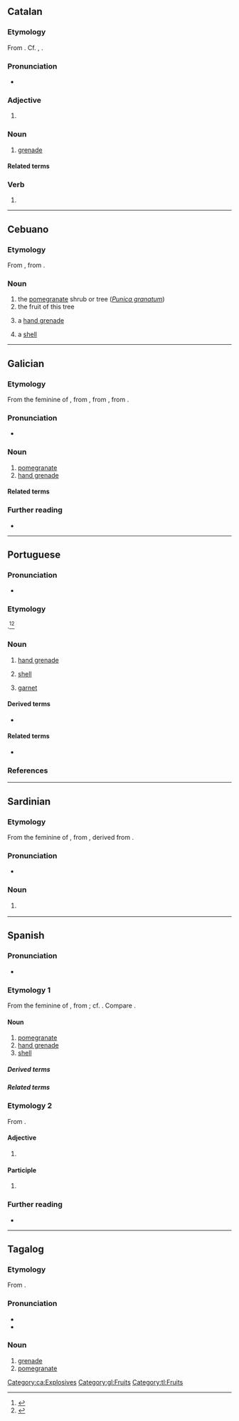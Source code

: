 {{also|Granada}}
==Catalan==

===Etymology===
From {{m|ca|granar}}. Cf. {{cog|es|granada}}, {{cog|fr|grenade}}.

===Pronunciation===
* {{ca-IPA}}

===Adjective===
{{head|ca|adjective form}}

# {{adj form of|ca|granat||f|s}}

===Noun===
{{ca-noun|f}}

# [[grenade]] {{gloss|small explosive device}}

====Related terms====
{{rel2|ca|granader|granat}}

===Verb===
{{head|ca|past participle|g=f-s}}

# {{ca-verb form of|g=f|m=ptc|t=past|granar}}

[[Category:ca:Explosives]]

----

==Cebuano==

===Etymology===
From {{der|ceb|es|granada}}, from {{der|ceb|la|([[mālum]]) [[granātum]]|lit=apple with many seeds}}.

===Noun===
{{head|ceb|noun}}

# the [[pomegranate]] shrub or tree (''[[Punica granatum]]'')
# the fruit of this tree
# {{lb|ceb|military}} a [[hand grenade]]
# {{lb|ceb|weaponry}} a [[shell]]

{{topics|ceb|Explosives|Fruits|Trees|Myrtales order plants}}

----

==Galician==

===Etymology===
From the feminine of {{inh|gl|la|grānātum|t=pomegranate}}, from {{m|la|grānātus|t=having many seeds}}, from {{m|la|grānum|t=seed, grain}}, from {{der|gl|ine-pro|*ǵr̥h₂nóm|t=grain}}.

===Pronunciation===
{{rfp|gl}}
* {{hyph|gl|gra|na|da}}

===Noun===
{{gl-noun|f}}

# [[pomegranate]] {{gloss|fruit}}
# [[hand grenade]]

====Related terms====
{{rel2|gl|granado|milgranda}}

===Further reading===
* {{R:gl:DRAG}}

[[Category:gl:Fruits]]

----

==Portuguese==

===Pronunciation===
{{pt-IPA}}
* {{hyph|pt|gra|na|da}}

===Etymology===
{{bor+|pt|fr|grenade}}.<ref>{{R:pt:Infopédia}}</ref><ref>{{R:pt:Priberam}}</ref>

===Noun===
{{pt-noun|f}}

# [[hand grenade]] {{gloss|small explosive device}}
#: {{syn|pt|granada de mão}}
# [[shell]] {{q|artillery}}
# {{lb|pt|mineralogy}} [[garnet]] {{gloss|mineral group}}
#: {{syn|pt|granate}}

====Derived terms====
* {{l|pt|granadeiro}}

====Related terms====
* {{l|pt|milgrada}}

===References===
<references/>

{{topics|pt|Explosives|Minerals}}

----

==Sardinian==

===Etymology===
From the feminine of {{inh|sc|la|grānātum|t=pomegranate}}, from {{m|la|grānātus|t=having many seeds}}, derived from {{m|la|grānum|t=seed, grain}}.

===Pronunciation===
* {{IPA|sc|/ɡraˈnada/|[ɡɾä.ˈnäː.ð̞ä]}}

===Noun===
{{sc-noun|f|granadas}}

# {{l|en|pomegranate}} {{gloss|fruit}}

{{C|sc|Fruits}}

{{c|sc|Foods}}

----

==Spanish==

===Pronunciation===
{{es-IPA}}
* {{hyph|es|gra|na|da}}

===Etymology 1===
From the feminine of {{m|es|granado}}, from {{der|es|la|([[mālum]]) [[granātum]]|lit=apple with many seeds}}; cf. {{m|es|granado}}. Compare {{cog|it|melagranata}}.

====Noun====
{{es-noun|f}}

# [[pomegranate]] {{gloss|fruit}}
# [[hand grenade]]
# [[shell]] {{gloss|artillery}}

=====Derived terms=====
{{col4|es
|granada aturdidora
|granada de mano
|granadero
|lanzagranadas
}}

=====Related terms=====
{{rel3
|es|granado
|granar
|grano
}}

===Etymology 2===
From {{der|es|la|granātum}}.

====Adjective====
{{head|es|adjective form|g=f-s}}

# {{adj form of|es|granado||f|s}}

====Participle====
{{head|es|past participle form}}

# {{es-verb form of|granar}}

===Further reading===
* {{R:es:DRAE}}

{{C|es|Explosives|Fruits}}

----

==Tagalog==

===Etymology===
From {{bor|tl|es|granada||grenade}}.

===Pronunciation===
* {{hyph|tl|gra|na|da}}
* {{tl-IPA}}

===Noun===
{{tl-noun}}

# [[grenade]] {{gl|explosive device}}
# [[pomegranate]] {{gl|''Punica granatum''}}

[[Category:tl:Fruits]]